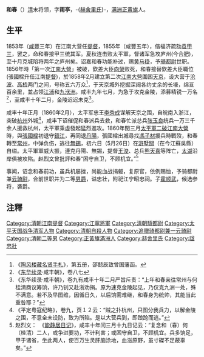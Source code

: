 {{Manchu name|[[赫舍里氏|赫舍里]]}}
'''和春'''（{{Bd|？||1860年}}）[[清|清]]末将领，字'''雨亭'''，-{[[赫舍里氏|赫舍里氏]]}-，[[满洲正黄旗|满洲正黄旗]]人。

==生平==
1853年（[[咸豐|咸豐]]三年）在江南大营任[[提督|提督]]，1855年（咸豐五年），偕福济疏劾[[袁甲三|袁甲三]]，罢之，命和春接甲三统其军。夏秋连击败太平軍，督诸军急攻庐州(今合肥)，至十月克城陷将两年之庐州矣。诏嘉和春功能补过，赐[[黄马褂|黄马褂]]，予[[骑都尉|骑都尉]]世职。1856年時「第一次[[江南大營|江南大營]]」被破，欽差大臣[[向榮|向榮]]败死，和春接替欽差大臣職位(張國樑升任江南[[提督|提督]])，於1858年2月建立第二次[[江南大營|江南大營]]圍困[[天京|天京]]，设大营于[[沧波|沧波]]、[[高橋門|高桥]]两门之间，号称五六万众<ref>《[[陶风楼藏名贤手札|陶风楼藏名贤手札]]》，第五册，邵懿辰致曾国藩函。</ref>，于天京城外挖掘深阔各约丈余的长壕，绵亘百余里，並占领[[江浦|江浦]]和[[九洑洲|九洑洲]]。咸丰九年七月，为急于攻克金陵，添募精锐一万名<ref>《[[东华续录|东华续录]]·咸丰朝》，卷八七</ref>，至咸丰十年二月，金陵迟迟未克<ref>《东华续录·咸丰朝》，卷九有咸丰十年二月严旨斥责：“上年和春亲往常州与何桂清商议筹饷，许乃钊又赴浙劝捐。原为速克金陵起见，乃仅克九洲一处，殊不满意。若不及早图维，因循日久，以后饷需难继，和春身为统帅，其能当此重咎耶？”</ref>。

咸丰十年正月（1860年2月），太平军忠王[[李秀成|李秀成]]谋解天京之围，自皖南入浙江，突破[[杭州|杭州]]外城<ref>《平定粤寇纪略》，卷九，页１２云：“贼之扑杭州，只图分我兵力，以解金陵之围，不意全未设防，致为所陷。是以大营兵到，即踉跄而逃。”</ref>，咸丰下诏催促和春派兵去救，和春忙派总兵[[张玉良|张玉良]]统兵一万三千余人援救杭州，太平軍乘虛發起猛烈進攻。1860年閏三月[[太平軍二破江南大營|太平軍二破江南大營]]時，與[[張國樑_(清朝)|張國樑]]初退守[[鎮江|鎮江]]，再同退[[丹阳市|丹陽]]，張國樑出城尋找[[馮子材|馮子材]]援兵時戰歿，和春轉至[[常州|常州]]，中弹负伤，逃往[[無錫|無錫]]，初六日（5月26日）在[[滸墅關|滸墅關]]（在今江蘇吳縣）自缢。太平軍軍威大振，連克丹陽、無錫，提督[[王浚|王浚]]、总兵[[熊天喜|熊天喜]]等阵亡，[[太湖|太湖]]沿岸俱被攻陷。[[赵烈文|赵烈文]]曾批評和春“困守自卫，不顾机宜。”<ref>赵烈文：　《[[能静居日记|能静居日记]]》，咸丰十年闰三月十九日记云：“复念和（春）何（桂清）二人，或争进要功，不计利害；或困守自卫，不顾机宜。兵多饷足，甲于诸省，坐此两人，使百万生灵肝脑涂地，血滋原野，虽寸磔不足蔽辜矣。”</ref>

事闻，诏念和春前功，虽兵机屡挫，尚能血战捐躯，复原官，依例赐恤，予骑都尉兼[[云骑尉|云骑尉]]，合前世职并为二等[[男爵|男爵]]，谥忠壮，附祀江宁昭忠祠。子[[霍顺武|霍顺武]]，候选参将，袭爵。

== 注釋 ==
{{reflist|2}}

{{DEFAULTSORT:H}}
[[Category:清朝江南提督|Category:清朝江南提督]]
[[Category:江寧將軍|Category:江寧將軍]]
[[Category:清朝騎都尉|Category:清朝騎都尉]]
[[Category:太平天国战争清军人物|Category:太平天国战争清军人物]]
[[Category:清朝自殺人物|Category:清朝自殺人物]]
[[Category:追赠骑都尉兼一云骑尉|Category:追赠骑都尉兼一云骑尉]]
[[Category:清朝二等男|Category:清朝二等男]]
[[Category:正黃旗滿洲人|Category:正黃旗滿洲人]]
[[Category:赫舍里氏|Category:赫舍里氏]]
[[Category:諡忠壯|Category:諡忠壯]]